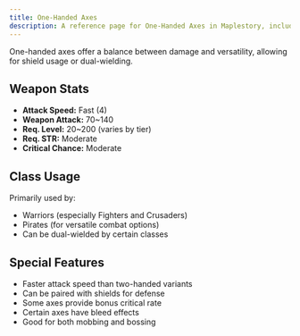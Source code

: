 ```yaml
---
title: One-Handed Axes
description: A reference page for One-Handed Axes in Maplestory, including stats, usage, and benefits.
---
```


One-handed axes offer a balance between damage and versatility, allowing for shield usage or dual-wielding.

## Weapon Stats

* **Attack Speed:** Fast (4)
* **Weapon Attack:** 70~140
* **Req. Level:** 20~200 (varies by tier)
* **Req. STR:** Moderate
* **Critical Chance:** Moderate

## Class Usage

Primarily used by:
* Warriors (especially Fighters and Crusaders)
* Pirates (for versatile combat options)
* Can be dual-wielded by certain classes

## Special Features

* Faster attack speed than two-handed variants
* Can be paired with shields for defense
* Some axes provide bonus critical rate
* Certain axes have bleed effects
* Good for both mobbing and bossing


<EquipmentLayout equipment="weapons" category="1haxe"></EquipmentLayout>